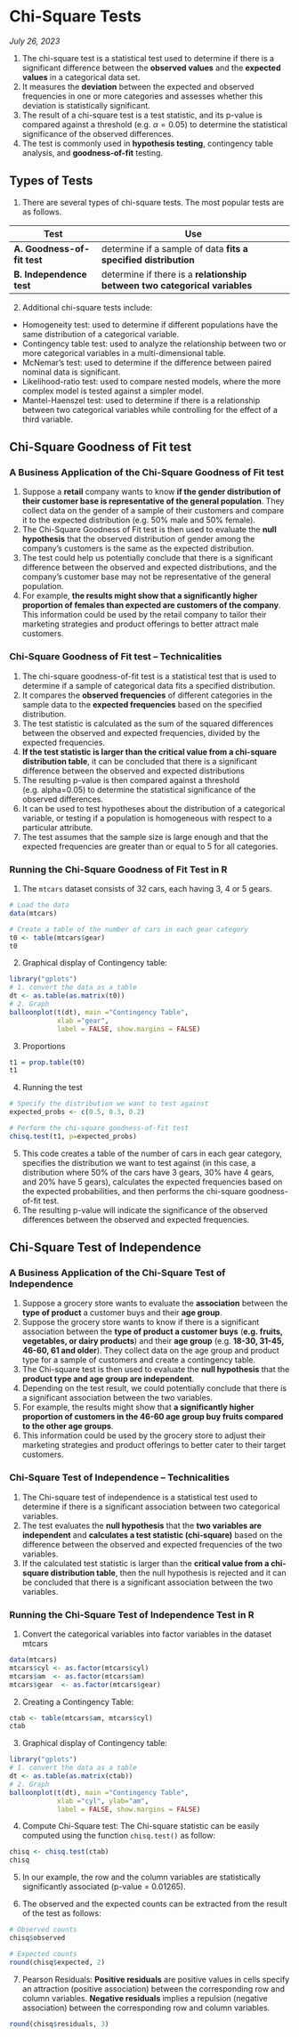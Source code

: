 # Chi-Square Tests

*July 26, 2023*

1.  The chi-square test is a statistical test used to determine if there is a significant difference between the **observed values** and the **expected values** in a categorical data set.
2.  It measures the **deviation** between the expected and observed frequencies in one or more categories and assesses whether this deviation is statistically significant.
3.  The result of a chi-square test is a test statistic, and its p-value is compared against a threshold (e.g. $\alpha = 0.05$) to determine the statistical significance of the observed differences.
4.  The test is commonly used in **hypothesis testing**, contingency table analysis, and **goodness-of-fit** testing.

## Types of Tests

1.  There are several types of chi-square tests. The most popular tests are as follows.

| Test                        | Use                                                                        |
|-----------------------|-------------------------------------------------|
| **A. Goodness-of-fit test** | determine if a sample of data **fits a specified distribution**            |
| **B. Independence test**    | determine if there is a **relationship between two categorical variables** |

2.  Additional chi-square tests include:

-   Homogeneity test: used to determine if different populations have the same distribution of a categorical variable.
-   Contingency table test: used to analyze the relationship between two or more categorical variables in a multi-dimensional table.
-   McNemar's test: used to determine if the difference between paired nominal data is significant.
-   Likelihood-ratio test: used to compare nested models, where the more complex model is tested against a simpler model.
-   Mantel-Haenszel test: used to determine if there is a relationship between two categorical variables while controlling for the effect of a third variable.

## Chi-Square Goodness of Fit test

### A Business Application of the Chi-Square Goodness of Fit test

1.  Suppose a **retail** company wants to know **if the gender distribution of their customer base is representative of the general population**. They collect data on the gender of a sample of their customers and compare it to the expected distribution (e.g. 50% male and 50% female).
2.  The Chi-Square Goodness of Fit test is then used to evaluate the **null hypothesis** that the observed distribution of gender among the company's customers is the same as the expected distribution.
3.  The test could help us potentially conclude that there is a significant difference between the observed and expected distributions, and the company's customer base may not be representative of the general population.
4.  For example, **the results might show that a significantly higher proportion of females than expected are customers of the company**. This information could be used by the retail company to tailor their marketing strategies and product offerings to better attract male customers.

### Chi-Square Goodness of Fit test -- Technicalities

1.  The chi-square goodness-of-fit test is a statistical test that is used to determine if a sample of categorical data fits a specified distribution.
2.  It compares the **observed frequencies** of different categories in the sample data to the **expected frequencies** based on the specified distribution.
3.  The test statistic is calculated as the sum of the squared differences between the observed and expected frequencies, divided by the expected frequencies.
4.  **If the test statistic is larger than the critical value from a chi-square distribution table**, it can be concluded that there is a significant difference between the observed and expected distributions
5.  The resulting p-value is then compared against a threshold (e.g. alpha=0.05) to determine the statistical significance of the observed differences.
6.  It can be used to test hypotheses about the distribution of a categorical variable, or testing if a population is homogeneous with respect to a particular attribute.
7.  The test assumes that the sample size is large enough and that the expected frequencies are greater than or equal to 5 for all categories.

### Running the Chi-Square Goodness of Fit Test in R

1.  The `mtcars` dataset consists of 32 cars, each having 3, 4 or 5 gears.

```r
# Load the data
data(mtcars)

# Create a table of the number of cars in each gear category
t0 <- table(mtcars$gear)
t0
```

2.  Graphical display of Contingency table:

```r
library("gplots")
# 1. convert the data as a table
dt <- as.table(as.matrix(t0))
# 2. Graph
balloonplot(t(dt), main ="Contingency Table",
            xlab ="gear",
            label = FALSE, show.margins = FALSE)
```

3.  Proportions

```r
t1 = prop.table(t0)
t1
```

4.  Running the test

```r
# Specify the distribution we want to test against
expected_probs <- c(0.5, 0.3, 0.2)

# Perform the chi-square goodness-of-fit test
chisq.test(t1, p=expected_probs)

```

5.  This code creates a table of the number of cars in each gear category, specifies the distribution we want to test against (in this case, a distribution where 50% of the cars have 3 gears, 30% have 4 gears, and 20% have 5 gears), calculates the expected frequencies based on the expected probabilities, and then performs the chi-square goodness-of-fit test.
6.  The resulting p-value will indicate the significance of the observed differences between the observed and expected frequencies.

## Chi-Square Test of Independence

### A Business Application of the Chi-Square Test of Independence

1.  Suppose a grocery store wants to evaluate the **association** between the **type of product** a customer buys and their **age group**.
2.  Suppose the grocery store wants to know if there is a significant association between the **type of product a customer buys** (**e.g. fruits, vegetables, or dairy products**) and their **age group** (e.g. **18-30, 31-45, 46-60, 61 and older**). They collect data on the age group and product type for a sample of customers and create a contingency table.
3.  The Chi-square test is then used to evaluate the **null hypothesis** that the **product type and age group are independent**.
4.  Depending on the test result, we could potentially conclude that there is a significant association between the two variables.
5.  For example, the results might show that **a significantly higher proportion of customers in the 46-60 age group buy fruits compared to the other age groups**.
6.  This information could be used by the grocery store to adjust their marketing strategies and product offerings to better cater to their target customers.

### Chi-Square Test of Independence -- Technicalities

1.  The Chi-square test of independence is a statistical test used to determine if there is a significant association between two categorical variables.
2.  The test evaluates the **null hypothesis** that the **two variables are independent** and **calculates a test statistic (chi-square)** based on the difference between the observed and expected frequencies of the two variables.
3.  If the calculated test statistic is larger than the **critical value from a chi-square distribution table**, then the null hypothesis is rejected and it can be concluded that there is a significant association between the two variables.

### Running the Chi-Square Test of Independence Test in R

1.  Convert the categorical variables into factor variables in the dataset mtcars

```r
data(mtcars)
mtcars$cyl <- as.factor(mtcars$cyl)
mtcars$am  <- as.factor(mtcars$am)
mtcars$gear  <- as.factor(mtcars$gear)
```

2.  Creating a Contingency Table:

```r
ctab <- table(mtcars$am, mtcars$cyl)
ctab
```

3.  Graphical display of Contingency table:

```r
library("gplots")
# 1. convert the data as a table
dt <- as.table(as.matrix(ctab))
# 2. Graph
balloonplot(t(dt), main ="Contingency Table",
            xlab ="cyl", ylab="am",
            label = FALSE, show.margins = FALSE)
```

4.  Compute Chi-Square test: The Chi-square statistic can be easily computed using the function `chisq.test()` as follow:

```r
chisq <- chisq.test(ctab)
chisq
```

5.  In our example, the row and the column variables are statistically significantly associated (p-value = 0.01265).

6.  The observed and the expected counts can be extracted from the result of the test as follows:

```r
# Observed counts
chisq$observed

# Expected counts
round(chisq$expected, 2)
```

7.  Pearson Residuals: **Positive residuals** are positive values in cells specify an attraction (positive association) between the corresponding row and column variables. **Negative residuals** implies a repulsion (negative association) between the corresponding row and column variables.

```r
round(chisq$residuals, 3)
```
